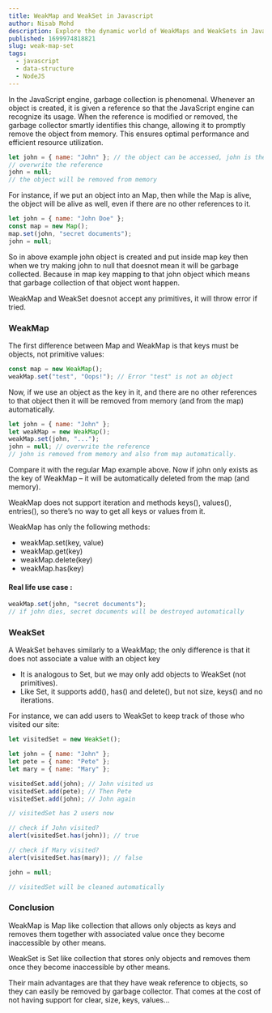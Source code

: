 ```yaml
---
title: WeakMap and WeakSet in Javascript
author: Nisab Mohd
description: Explore the dynamic world of WeakMaps and WeakSets in JavaScript, unraveling their unique features and applications for efficient memory management and secure data storage.
published: 1699974818821
slug: weak-map-set
tags:
  - javascript
  - data-structure
  - NodeJS
---
```


In the JavaScript engine, garbage collection is phenomenal. Whenever an object is created, it is given a reference so that the JavaScript engine can recognize its usage. When the reference is modified or removed, the garbage collector smartly identifies this change, allowing it to promptly remove the object from memory. This ensures optimal performance and efficient resource utilization.

```javascript showLineNumbers
let john = { name: "John" }; // the object can be accessed, john is the reference to it
// overwrite the reference
john = null;
// the object will be removed from memory
```

For instance, if we put an object into an Map, then while the Map is alive, the object will be alive as well, even if there are no other references to it.

```javascript showLineNumbers
let john = { name: "John Doe" };
const map = new Map();
map.set(john, "secret documents");
john = null;
```

So in above example <Highlight>john</Highlight> object is created and put inside <Highlight>map</Highlight> key then when we try making john to null that doesnot mean it will be garbage collected.
Because in <Highlight>map</Highlight> key mapping to that <Highlight>john</Highlight> object which means that garbage collection of that object wont happen.

<Note>
  WeakMap and WeakSet doesnot accept any primitives, it will throw error if
  tried.
</Note>

### WeakMap

The first difference between Map and WeakMap is that keys must be objects, not primitive values:

```javascript showLineNumbers
const map = new WeakMap();
weakMap.set("test", "Oops!"); // Error "test" is not an object
```

Now, if we use an object as the key in it, and there are no other references to that object then it will be removed from memory (and from the map) automatically.

```javascript showLineNumbers
let john = { name: "John" };
let weakMap = new WeakMap();
weakMap.set(john, "...");
john = null; // overwrite the reference
// john is removed from memory and also from map automatically.
```

Compare it with the regular Map example above. Now if john only exists as the key of WeakMap – it will be automatically deleted from the map (and memory).

WeakMap does not support iteration and methods <Snippet>keys()</Snippet>, <Snippet>values()</Snippet>, <Snippet>entries()</Snippet>, so there’s no way to get all keys or values from it.

WeakMap has only the following methods:

- <Snippet>weakMap.set(key, value)</Snippet>
- <Snippet>weakMap.get(key)</Snippet>
- <Snippet>weakMap.delete(key)</Snippet>
- <Snippet>weakMap.has(key)</Snippet>

#### Real life use case :

```javascript showLineNumbers
weakMap.set(john, "secret documents");
// if john dies, secret documents will be destroyed automatically
```

### WeakSet

A WeakSet behaves similarly to a WeakMap; the only difference is that it does not associate a value with an object key

- It is analogous to Set, but we may only add objects to WeakSet (not primitives).
- Like Set, it supports <Snippet>add()</Snippet>, <Snippet>has()</Snippet> and <Snippet>delete()</Snippet>, but not <Snippet>size</Snippet>, <Snippet>keys()</Snippet> and no iterations.

For instance, we can add users to WeakSet to keep track of those who visited our site:

```javascript showLineNumbers
let visitedSet = new WeakSet();

let john = { name: "John" };
let pete = { name: "Pete" };
let mary = { name: "Mary" };

visitedSet.add(john); // John visited us
visitedSet.add(pete); // Then Pete
visitedSet.add(john); // John again

// visitedSet has 2 users now

// check if John visited?
alert(visitedSet.has(john)); // true

// check if Mary visited?
alert(visitedSet.has(mary)); // false

john = null;

// visitedSet will be cleaned automatically
```

### Conclusion

<Highlight>WeakMap</Highlight> is <Highlight>Map</Highlight> like collection that
allows only objects as keys and removes them together with associated value once
they become inaccessible by other means.

<Highlight>WeakSet</Highlight> is <Highlight>Set</Highlight> like collection that
stores only objects and removes them once they become inaccessible by other means.

Their main advantages are that they have weak reference to objects, so they can easily be removed by garbage collector. That comes at the cost of not having support for clear, size, keys, values…
